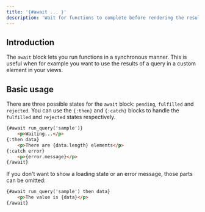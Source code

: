 ```yaml
---
title: '{#await ... }'
description: 'Wait for functions to complete before rendering the result'
---
```


## Introduction

The `await` block lets you run functions in a synchronous manner. This is useful when for example you want to use the results of a query in a custom element in your views.

## Basic usage

There are three possible states for the `await` block: `pending`, `fulfilled` and `rejected`. You can use the `{:then}` and `{:catch}` blocks to handle the `fulfilled` and `rejected` states respectively.

```html
{#await run_query('sample')}
    <p>Waiting...</p>
{:then data}
    <p>There are {data.length} elements</p>
{:catch error}
    <p>{error.message}</p>
{/await}
```

If you don't want to show a loading state or an error message, those parts can be omitted:

```html
{#await run_query('sample') then data}
    <p>The value is {data}</p>
{/await}
```